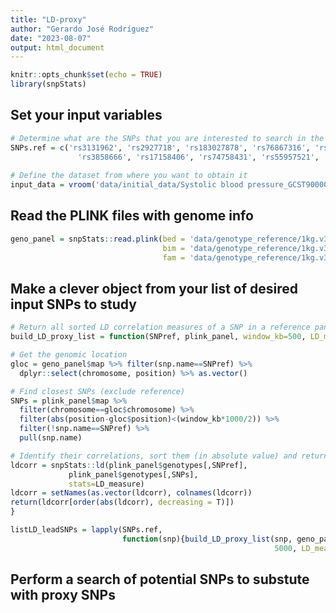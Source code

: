 ```yaml
---
title: "LD-proxy"
author: "Gerardo José Rodríguez"
date: "2023-08-07"
output: html_document
---
```


```r
knitr::opts_chunk$set(echo = TRUE)
library(snpStats)
```


## Set your input variables
```r
# Determine what are the SNPs that you are interested to search in the datasets
SNPs.ref = c('rs3131962', 'rs2927718', 'rs183027878', 'rs76867316', 'rs3763196',
               'rs3858666', 'rs17158406', 'rs74758431', 'rs55957521', 'rs16882975')
  
# Define the dataset from where you want to obtain it
input_data = vroom('data/initial_data/Systolic blood pressure_GCST90000062.txt.gz')
```


## Read the PLINK files with genome info
```r
geno_panel = snpStats::read.plink(bed = 'data/genotype_reference/1kg.v3/EUR.bed', 
                                  bim = 'data/genotype_reference/1kg.v3/EUR.bim', 
                                  fam = 'data/genotype_reference/1kg.v3/EUR.fam')

```

## Make a clever object from your list of desired input SNPs to study

```r
# Return all sorted LD correlation measures of a SNP in a reference panel
build_LD_proxy_list = function(SNPref, plink_panel, window_kb=500, LD_measure='R'){

# Get the genomic location
gloc = geno_panel$map %>% filter(snp.name==SNPref) %>%
  dplyr::select(chromosome, position) %>% as.vector()

# Find closest SNPs (exclude reference)
SNPs = plink_panel$map %>% 
  filter(chromosome==gloc$chromosome) %>%
  filter(abs(position-gloc$position)<(window_kb*1000/2)) %>%
  filter(!snp.name==SNPref) %>%
  pull(snp.name)

# Identify their correlations, sort them (in absolute value) and return the vector
ldcorr = snpStats::ld(plink_panel$genotypes[,SNPref], 
             plink_panel$genotypes[,SNPs], 
             stats=LD_measure) 
ldcorr = setNames(as.vector(ldcorr), colnames(ldcorr))
return(ldcorr[order(abs(ldcorr), decreasing = T)])
}

listLD_leadSNPs = lapply(SNPs.ref, 
                         function(snp){build_LD_proxy_list(snp, geno_panel, 
                                                           5000, LD_measure = 'R')})

```



## Perform a search of potential SNPs to substute with proxy SNPs

```r

```

